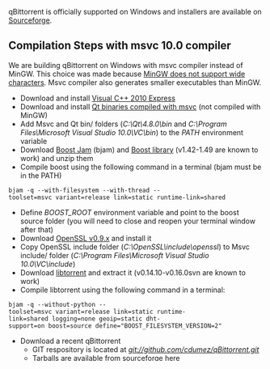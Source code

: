 qBittorrent is officially supported on Windows and installers are available on [http://sourceforge.net/projects/qbittorrent/files/qbittorrent-win32/ Sourceforge].

== Compilation Steps with msvc 10.0 compiler ==
We are building qBittorrent on Windows with msvc compiler instead of MinGW. This choice was made because [http://www.mingw.org/wiki/wide_characters MinGW does not support wide characters]. Msvc compiler also generates smaller executables than MinGW.

* Download and install [http://www.microsoft.com/visualstudio/en-us/products/2010-editions/visual-cpp-express Visual C++ 2010 Express]
* Download and install [http://qt.nokia.com/downloads/windows-cpp-vs2008 Qt binaries compiled with msvc] (not compiled with MinGW)
* Add Msvc and Qt bin/ folders (''C:\Qt\4.8.0\bin'' and ''C:\Program Files\Microsoft Visual Studio 10.0\VC\bin'') to the ''PATH'' environment variable
* Download [http://downloads.sourceforge.net/project/boost/boost-jam/3.1.18/boost-jam-3.1.18-1-ntx86.zip?use_mirror=freefr Boost Jam] (bjam) and [http://sourceforge.net/projects/boost/files/boost/1.49.0/boost_1_49_0.zip/download Boost library] (v1.42-1.49 are known to work) and unzip them
* Compile boost using the following command in a terminal (bjam must be in the PATH)
 bjam -q --with-filesystem --with-thread --toolset=msvc variant=release link=static runtime-link=shared
* Define ''BOOST_ROOT'' environment variable and point to the boost source folder (you will need to close and reopen your terminal window after that)
* Download [http://www.slproweb.com/download/Win32OpenSSL-0_9_8u.exe OpenSSL v0.9.x] and install it
* Copy OpenSSL include folder (''C:\OpenSSL\include\openssl'') to Msvc include/ folder (''C:\Program Files\Microsoft Visual Studio 10.0\VC\include'')
* Download [http://code.google.com/p/libtorrent/downloads/detail?name=libtorrent-rasterbar-0.15.10.tar.gz&can=2&q= libtorrent] and extract it (v0.14.10-v0.16.0svn are known to work)
* Compile libtorrent using the following command in a terminal:
 bjam -q --without-python --toolset=msvc variant=release link=static runtime-link=shared logging=none geoip=static dht-support=on boost=source define="BOOST_FILESYSTEM_VERSION=2"
* Download a recent qBittorrent
** GIT respository is located at ''git://github.com/cdumez/qBittorrent.git''
** Tarballs are available from sourceforge [http://sourceforge.net/projects/qbittorrent/files/qbittorrent/ here]
* Download and install [http://qt.nokia.com/downloads/qt-creator-binary-for-windows Qt Creator IDE]
** Configure Qt Creator to use Qt-msvc
* Start QtCreator IDE and load qBittorrent project file (qbittorrent.pro)
* Edit ''winconf.pri'' to point to the correct include and lib paths on your file system (boost, libtorrent, OpenSSL)
** boost libs are generated in ''boost_1_49\stage\lib''
** libtorrent lib is generated in ''bin\msvc-10.0express\release\boost-source\geoip-static\link-static\threading-multi\''
** OpenSSL libs are located at ''C:\OpenSSL\lib\VC'' as a default
* Build qBittorrent using QtCreator, it should compile fine!
